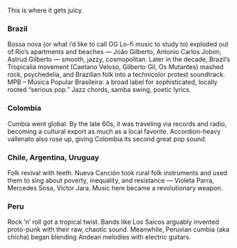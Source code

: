This is where it gets juicy.

### Brazil
Bossa nova (or what i’d like to call OG Lo-fi music to study to) exploded out of Rio’s apartments and beaches — João Gilberto, Antonio Carlos Jobim, Astrud Gilberto — smooth, jazzy, cosmopolitan. Later in the decade, Brazil’s Tropicalia movement (Caetano Veloso, Gilberto Gil, Os Mutantes) mashed rock, psychedelia, and Brazilian folk into a technicolor protest soundtrack. MPB – Música Popular Brasileira: a broad label for sophisticated, locally rooted “serious pop.” Jazz chords, samba swing, poetic lyrics.
    
### Colombia
Cumbia went global. By the late 60s, it was traveling via records and radio, becoming a cultural export as much as a local favorite. Accordion-heavy vallenato also rose up, giving Colombia its second great pop sound.
    
### Chile, Argentina, Uruguay
Folk revival with teeth. Nueva Canción took rural folk instruments and used them to sing about poverty, inequality, and resistance — Violeta Parra, Mercedes Sosa, Victor Jara. Music here became a revolutionary weapon.
    
### Peru
Rock ’n’ roll got a tropical twist. Bands like Los Saicos arguably invented proto-punk with their raw, chaotic sound. Meanwhile, Peruvian cumbia (aka chicha) began blending Andean melodies with electric guitars.
    
